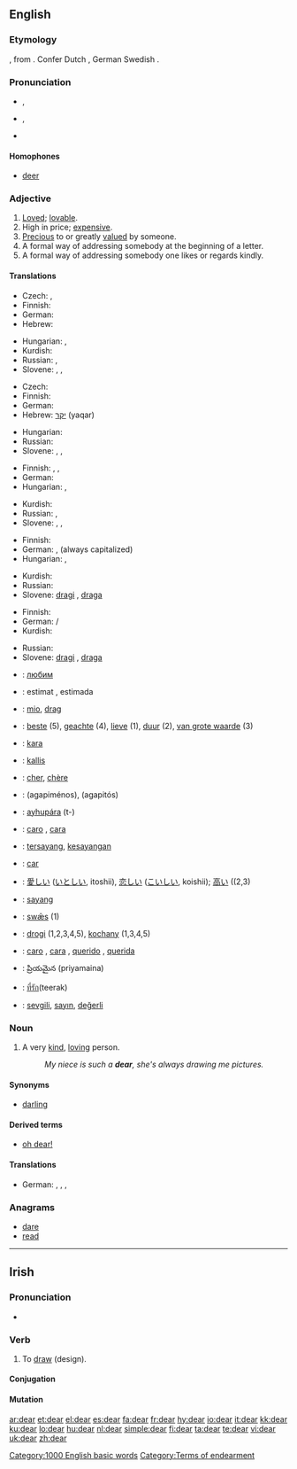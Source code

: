 ==English==

{{rank|friend|herself|year|295|dear|high|above|received}}

===Etymology===
{{ME.}} {{term|dere|lang=enm}}, from {{OE.}} {{term|deore|dēore|lang=ang}}. Confer Dutch {{term|duur||costly|lang=nl}}, German {{term|teuer||dear|lang=de}} Swedish {{term|dyr||expensive|lang=sv}}.

===Pronunciation===
* {{a|RP}} {{IPA|/dɪə/}}, {{SAMPA|/dI@/}}
* {{a|GenAm}} {{IPA|/dɪɹ/}}, {{SAMPA|/dIr/}}
* {{audio|en-us-dear.ogg|Audio (US)}}
*: {{rhymes|ɪə(r)}}

====Homophones====
* [[deer]]

===Adjective===
{{en-adj|dearer|dearest}}

# [[love|Loved]]; [[lovable]].
# High in price; [[expensive]].
# [[precious|Precious]] to or greatly [[value]]d by someone.
# A formal way of addressing somebody at the beginning of a letter.
# A formal way of addressing somebody one likes or regards kindly.

====Translations====
{{trans-top|loved; lovable}}
* Czech: {{t-|cs|drahý|m}}, {{t-|cs|milý|m}}
* Finnish: {{t+|fi|rakas}}
* German: {{t+|de|lieb}}
* Hebrew: {{t-|he|יקיר|tr=yaqyr|sc=Hebr}}
{{trans-mid}}
* Hungarian: {{t+|hu|drága}}, {{t+|hu|kedves}}
* Kurdish: {{t+|ku|خۆشه‌ویست|sc=KUchar}}
* Russian: {{t+|ru|дорогой|tr=dorogój|sc=Cyrl}}, {{t+|ru|милый|tr=mílyj|sc=Cyrl}}
* Slovene: {{t+|sl|drag|m}}, {{t+|sl|draga|f}}, {{t+|sl|drago|n}}
{{trans-bottom}}

{{trans-top|high in price; expensive}}
* Czech: {{t-|cs|drahý|m}}
* Finnish: {{t+|fi|kallis}}
* German: {{t+|de|teuer}}
* Hebrew: [[יקר]] (yaqar)
{{trans-mid}}
* Hungarian: {{t+|hu|drága}}
* Russian: {{t+|ru|дорогой|tr=dorogój|sc=Cyrl}}
* Slovene: {{t+|sl|drag|m}}, {{t+|sl|draga|f}}, {{t+|sl|drago|n}}
{{trans-bottom}}

{{trans-top|precious to or greatly valued by someone}}
* Finnish: {{t+|fi|rakas}}, {{t+|fi|arvokas}}, {{t+|fi|tärkeä}}
* German: {{t+|de|teuer}}
* Hungarian: {{t+|hu|drága}}, {{t+|hu|kedves}}
{{trans-mid}}
* Kurdish: {{t+|ku|ئازیز|sc=KUchar}}
* Russian: {{t+|ru|дорогой|tr=dorogój|sc=Cyrl}}, {{t+|ru|ценный|tr=cénnyj|sc=Cyrl}}
* Slovene: {{t+|sl|drag|m}}, {{t+|sl|draga|f}}, {{t+|sl|drago|n}}
{{trans-bottom}}

{{trans-top|a formal way of addressing somebody at the beginning of a letter}}
* Finnish: {{t+|fi|hyvä}}
* German: {{t-|de|Lieber}}, {{t+|de|Teuerer}} (always capitalized)
* Hungarian: {{t+|hu|drága}}, {{t+|hu|kedves}}
{{trans-mid}}
* Kurdish: {{KUchar|[[به‌ڕێز]]}}
* Russian: {{t+|ru|уважаемый|tr=uvažájemyj|sc=Cyrl}}
* Slovene: [[dragi]] {{m}}, [[draga]] {{f}}
{{trans-bottom}}

{{trans-top|a formal way of addressing somebody one likes or regards kindly}}
* Finnish: {{t+|fi|rakas}}
* German: {{t+|de|Sehr}} {{t+|de|Geehrter|m}}/{{t+|de|Geehrte|f}}
* Kurdish: {{KUchar|[[گیان]]}}
{{trans-mid}}
* Russian: {{t+|ru|дорогой|tr=dorogój|sc=Cyrl}}
* Slovene: [[dragi]] {{m}}, [[draga]] {{f}}
{{trans-bottom}}

{{checktrans-top}}
* {{ttbc|Bulgarian}}: [[любим]] {{m}}
* {{ttbc|Catalan}}: estimat {{m}}, estimada {{f}}
* {{ttbc|Croatian}}: [[mio]], [[drag]]
* {{ttbc|Dutch}}: [[beste]] (5), [[geachte]] (4), [[lieve]] (1), [[duur]] (2), [[van grote waarde]] (3)
* {{ttbc|Esperanto}}: [[kara]]
* {{ttbc|Estonian}}: [[kallis#Estonian|kallis]]
* {{ttbc|French}}: [[cher]], [[chère]]
* {{ttbc|Greek}}: {{t|el|αγαπημένος|m|sc=Grek}} (agapiménos), {{t|el|αγαπητός|m|sc=Grek}} (agapitós)
* {{ttbc|Guaraní}}: [[ayhupára]] (t-)
{{checktrans-mid}}
* {{ttbc|Italian}}: [[caro]] {{m}}, [[cara]] {{f}}
* {{ttbc|Indonesian}}: [[sayang|tersayang]], [[sayang|kesayangan]]
* {{ttbc|Interlingua}}: [[car]]
* {{ttbc|Japanese}}: [[愛しい]] ([[いとしい]], itoshii), [[恋しい]] ([[こいしい]], koishii); [[高い]] ((2,3)
* {{ttbc|Malay}}: [[sayang]]
* {{ttbc|Old English}}: [[swæs|swǣs]] (1)
* {{ttbc|Polish}}: [[drogi]] {{m}} (1,2,3,4,5), [[kochany]] (1,3,4,5)
* {{ttbc|Portuguese}}: [[caro]] {{m}}, [[cara]] {{f}}, [[querido]] {{m}}, [[querida]] {{f}}
* {{ttbc|Telugu}}: ప్రియమైన (priyamaina)
* {{ttbc|Thai}}: [[ที่รัก]](teerak)
* {{ttbc|Turkish}}: [[sevgili]], [[sayın]], [[değerli]]
{{checktrans-bottom}}

===Noun===
{{en-noun}}

# A very [[kind]], [[loving]] person.
#: ''My niece is such a '''dear''', she's always drawing me pictures.''

====Synonyms====
* {{i-c|Kind loving person}} [[darling]]

====Derived terms====
* [[oh dear|oh dear!]]

====Translations====
{{trans-top|a very kind, loving person}}
* German: {{t+|de|Liebste|f}}, {{t+|de|Liebster|m}}, {{t+|de|Teuerste|f}}, {{t+|de|Teuerster|m}}
{{trans-mid}}
{{trans-bottom}}

===Anagrams===
* [[dare]]
* [[read]]

[[Category:1000 English basic words]]
[[Category:Terms of endearment]]

----

==Irish==

===Pronunciation===
* {{IPA|lang=ga|[dʲaɾˠ]}}

===Verb===
{{ga-verb}}

# To [[draw]] (design).

====Conjugation====
{{ga-verb-conj 1a|d|ea|r|q=broad}}

====Mutation====
{{ga mut cons|d|ear}}

[[ar:dear]]
[[et:dear]]
[[el:dear]]
[[es:dear]]
[[fa:dear]]
[[fr:dear]]
[[hy:dear]]
[[io:dear]]
[[it:dear]]
[[kk:dear]]
[[ku:dear]]
[[lo:dear]]
[[hu:dear]]
[[nl:dear]]
[[simple:dear]]
[[fi:dear]]
[[ta:dear]]
[[te:dear]]
[[vi:dear]]
[[uk:dear]]
[[zh:dear]]